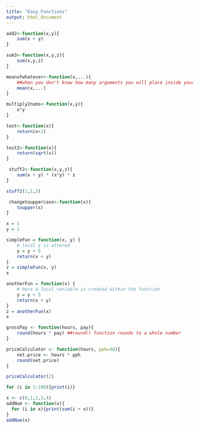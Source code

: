 ```yaml
---
title: "Easy_Functions"
output: html_document
---
```


```r
add2<-function(x,y){
	sum(x + y)
}
```


```r
sum3<-function(x,y,z){
	sum(x,y,z)
}
```

```r
meanofwhatever<-function(x,...){
	##when you don't know how many arguments you will place inside your function when you call it
	mean(x,...)
}

```

```r
multiply2nums<-function(x,y){
	x*y
}

```

```r
test<-function(x){
	return(x+2)
}

test2<-function(x){
	return(sqrt(x))
}

```


```r
 stuff2<-function(x,y,z){
	sum(x + y) * (x*y) * z
}

stuff2(1,1,3)

```

```r
 changetouppercase<-function(x){
	toupper(x)
}

```

```r
x = 1
y = 1

simpleFun = function(x, y) {
    # local y is altered
    y = y + 5
    return(x + y)
}
z = simpleFun(x, y)
x

```


```r
anotherFun = function(x) {
    # here a local variable is created within the function
    y = y + 5
    return(x + y)
}
z = anotherFun(x)
x

```


```r
grossPay <- function(hours, pay){
    round(hours * pay) ##round() function rounds to a whole number    
}

```


```r
priceCalculator <- function(hours, pph=40){
    net.price <- hours * pph
    round(net.price)
}

priceCalculator(2)
```

```r
for (i in 1:100){print(i)}

```

```r
x <- c(0,1,2,3,4)
addNum <- function(x){
  for (i in x){print(sum(i + x))}
}
addNum(x)



```

